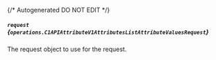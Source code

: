 {/* Autogenerated DO NOT EDIT  */}

##### `request` *{`operations.C1APIAttributeV1AttributesListAttributeValuesRequest`}*
The request object to use for the request.
<Collapsible openLabel={Labels.showProperties} closeLabel={Labels.hideProperties}>
    <C1APIAttributeV1AttributesListAttributeValuesRequest/>
</Collapsible>


